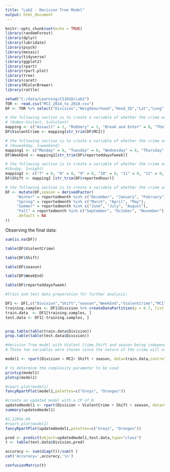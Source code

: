---
title: "Lab2 - Decision Tree Model"
output: html_document
---

```{r setup, include=FALSE}
knitr::opts_chunk$set(echo = TRUE)
library(randomForest)
library(dplyr)
library(lubridate)
library(psych)
library(mosaic)
library(tidyverse)
library(ggplot2)
library(rpart)
library(rpart.plot)
library(tree)
library(caret)
library(RColorBrewer)
library(rattle)


```

```{r}
setwd("C:/data/Learning/CS1010/Lab2")
TOR <- read.csv("MCI_2014_to_2018.csv")
DF <- TOR %>% select("Division","Neighbourhood","Hood_ID","Lat","Long","MCI","reportedyear","reportedmonth","reportedday","reporteddayofweek","reportedhour","premisetype")
```



```{r}

# the following section is to create a variable of whether the crime was a violent or non-violent one
# (0=Non-Violent, 1=Violent)
mapping <- c("Assault" = 1, "Robbery" = 1, "Break and Enter" = 0, "Theft Over" = 0,"Auto Theft" = 0)
DF$ViolentCrime <- mapping[str_trim(DF$MCI)]

# the following section is to create a variable of whether the crime occured on a weekend or weekday
# (0=weekday, 1=weekend)
mapping1 <- c("Monday" = 0, "Tuesday" = 0, "Wednesday" = 0, "Thursday" = 0,"Friday" =0,"Saturday" = 1, "Sunday" = 1)
DF$WeekEnd <- mapping1[str_trim(DF$reporteddayofweek)]

# the following section is to create a variable of whether the crime occured during a day shift or night shift 
#(0=day, 1=night)
mapping2 <- c("7" = 0, "8" = 0, "9" = 0, "10" = 0, "11" = 0, "12" = 0, "13" = 0, "14" = 0, "15" = 0, "16" = 0, "17" = 0, "18" = 0, "19" = 1, "20" = 1, "21" = 1, "22" = 1, "23" = 1, "0" = 1, "1" = 1, "2" = 1, "3" = 1, "4" = 1, "5" = 1, "6" = 1)
DF$Shift <- mapping2 [str_trim(DF$reportedhour)]

# the following section is to create a variable of whether the crime occured in one of the four seasons 
DF <- mutate(DF,season = derivedFactor(
     "Winter" = reportedmonth %in% c("December", "January", "February"),
     "Spring" = reportedmonth %in% c("March", "April", "May"),
     "Summer" = reportedmonth %in% c("June", "July", "August"),
     "Fall" = reportedmonth %in% c("September", "October", "November"),
     .default = NA
))


```
Observing the final data:
```{r}

sum(is.na(DF))

table(DF$ViolentCrime)

table(DF$Shift)

table(DF$season)

table(DF$WeekEnd)

table(DF$reporteddayofweek)

```


```{r}
#Train and test data preparation for further analysis:

DF1 <- DF[,c("Division","Shift","season","WeekEnd","ViolentCrime","MCI","premisetype")]
training.samples <- DF1$Division %>% createDataPartition(p = 0.7, list = FALSE)
train.data  <- DF1[training.samples, ]
test.data <- DF1[-training.samples, ]


prop.table(table(train.data$Division))
prop.table(table(test.data$Division))

```
```{r}
#decision Tree model with Violent Crime,Shift and season being independant variables and Division being the dependant variable
# Those two variables were chosen since the nature of the crime will usually dictates the urgency of the reported crime and the appropriate response from the police division

model1 <- rpart(Division ∼ MCI+ Shift + season, data=train.data,control = rpart.control(xval = 10,cp = -1))

# to determine the complexity parameter to be used
printcp(model1)
plotcp(model1)

#rpart.plot(model1)
fancyRpartPlot(model1,palettes=c("Greys", "Oranges"))

```
```{r}
#create an updated model with a CP of 0
updatedmodel1 <- rpart(Division ∼ ViolentCrime + Shift + season, data=train.data,control = rpart.control(xval = 10,cp = 0))
summary(updatedmodel1)

#2.1285e-04
#rpart.plot(model1)
fancyRpartPlot(updatedmodel1,palettes=c("Greys", "Oranges"))

```

```{r}
pred <- predict(object=updatedmodel1,test.data,type="class")
t <- table(test.data$Division,pred)

accuracy <- sum(diag(t))/sum(t )
cat('Accuracy=',accuracy,'\n')

confusionMatrix(t)


```









